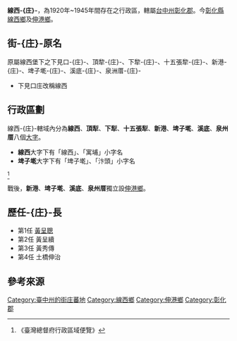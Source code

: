 '''線西-{庄}-'''，為1920年~1945年間存在之行政區，轄屬[[臺中州|台中州]][[彰化郡|彰化郡]]。今[[彰化縣|彰化縣]][[線西鄉|線西鄉]]及[[伸港鄉|伸港鄉]]。

==街-{庄}-原名==
原屬線西堡下之下見口-{庄}-、頂犂-{庄}-、下犂-{庄}-、十五張犂-{庄}-、新港-{庄}-、埤子墘-{庄}-、溪底-{庄}-、泉洲厝-{庄}-
*下見口庄改稱線西

==行政區劃==
線西-{庄}-轄域內分為'''線西'''、'''頂犁'''、'''下犁'''、'''十五張犁'''、'''新港'''、'''埤子墘'''、'''溪底'''、'''泉州厝'''八個[[大字_(行政區劃)|大字]]。

*'''線西'''大字下有「線西」、「寓埔」小字名
*'''埤子墘'''大字下有「埤子墘」、「汴頭」小字名
<ref>《臺灣總督府行政區域便覽》</ref>

戰後，'''新港'''、'''埤子墘'''、'''溪底'''、'''泉州厝'''獨立設[[伸港鄉|伸港鄉]]。

==歷任-{庄}-長==
*第1任 [[黃呈聰|黃呈聰]]
*第2任 黃呈續
*第3任 黃秀傳
*第4任 土橋伸治

== 參考來源 ==
{{reflist}}
{{台中州}}

[[Category:臺中州的街庄蕃地|Category:臺中州的街庄蕃地]]
[[Category:線西鄉|Category:線西鄉]]
[[Category:伸港鄉|Category:伸港鄉]]
[[Category:彰化郡|Category:彰化郡]]